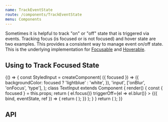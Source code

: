 ```yaml
---
name: TrackEventState
route: /components/TrackEventState
menu: Components
---
```



Sometimes it is helpful to track "on" or "off" state that is triggered via events. Tracking focus (is focused or is not focused) and hover state are two examples. This provides a consistent way to manage event on/off state. This is the underlying implementation for [Focusable](/components/Focusable) and [Hoverable](/components/Hoverable).

## Using to Track Focused State

<Playground>
  {() => {
    const StyledInput = createComponent(
      ({ focused }) => ({
        backgroundColor: focused ? 'lightblue' : 'white',
      }),
      'input',
      ['onBlur', 'onFocus', 'type'],
    );
    class TextInput extends Component {
      render() {
        const { focused } = this.props;
        return (
          <TrackEventState
            eventState={focused}
            on="onFocus"
            off="onBlur"
            triggerOn={el => el.focus()}
            triggerOff={el => el.blur()}
          >
            {({ bind, eventState, ref }) => {
              return (
                <StyledInput {...bind} focused={eventState} innerRef={ref} />
              );
            }}
          </TrackEventState>
        );
      }
    }
    return (
      <StyleProvider>
        <SpacedGroup direction="vertical">
          <TextInput focused />
          <TextInput />
          <TextInput />
        </SpacedGroup>
      </StyleProvider>
    );
  }}
</Playground>

## API

<PropsTable of={TrackEventState} />
